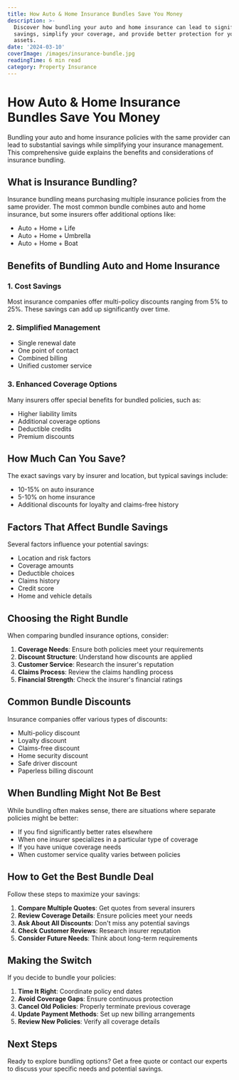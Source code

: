```yaml
---
title: How Auto & Home Insurance Bundles Save You Money
description: >-
  Discover how bundling your auto and home insurance can lead to significant
  savings, simplify your coverage, and provide better protection for your
  assets.
date: '2024-03-10'
coverImage: /images/insurance-bundle.jpg
readingTime: 6 min read
category: Property Insurance
---
```


# How Auto & Home Insurance Bundles Save You Money

Bundling your auto and home insurance policies with the same provider can lead to substantial savings while simplifying your insurance management. This comprehensive guide explains the benefits and considerations of insurance bundling.

## What is Insurance Bundling?

Insurance bundling means purchasing multiple insurance policies from the same provider. The most common bundle combines auto and home insurance, but some insurers offer additional options like:

- Auto + Home + Life
- Auto + Home + Umbrella
- Auto + Home + Boat

## Benefits of Bundling Auto and Home Insurance

### 1. Cost Savings

Most insurance companies offer multi-policy discounts ranging from 5% to 25%. These savings can add up significantly over time.

### 2. Simplified Management

- Single renewal date
- One point of contact
- Combined billing
- Unified customer service

### 3. Enhanced Coverage Options

Many insurers offer special benefits for bundled policies, such as:
- Higher liability limits
- Additional coverage options
- Deductible credits
- Premium discounts

## How Much Can You Save?

The exact savings vary by insurer and location, but typical savings include:

- 10-15% on auto insurance
- 5-10% on home insurance
- Additional discounts for loyalty and claims-free history

## Factors That Affect Bundle Savings

Several factors influence your potential savings:

- Location and risk factors
- Coverage amounts
- Deductible choices
- Claims history
- Credit score
- Home and vehicle details

## Choosing the Right Bundle

When comparing bundled insurance options, consider:

1. **Coverage Needs**: Ensure both policies meet your requirements
2. **Discount Structure**: Understand how discounts are applied
3. **Customer Service**: Research the insurer's reputation
4. **Claims Process**: Review the claims handling process
5. **Financial Strength**: Check the insurer's financial ratings

## Common Bundle Discounts

Insurance companies offer various types of discounts:

- Multi-policy discount
- Loyalty discount
- Claims-free discount
- Home security discount
- Safe driver discount
- Paperless billing discount

## When Bundling Might Not Be Best

While bundling often makes sense, there are situations where separate policies might be better:

- If you find significantly better rates elsewhere
- When one insurer specializes in a particular type of coverage
- If you have unique coverage needs
- When customer service quality varies between policies

## How to Get the Best Bundle Deal

Follow these steps to maximize your savings:

1. **Compare Multiple Quotes**: Get quotes from several insurers
2. **Review Coverage Details**: Ensure policies meet your needs
3. **Ask About All Discounts**: Don't miss any potential savings
4. **Check Customer Reviews**: Research insurer reputation
5. **Consider Future Needs**: Think about long-term requirements

## Making the Switch

If you decide to bundle your policies:

1. **Time It Right**: Coordinate policy end dates
2. **Avoid Coverage Gaps**: Ensure continuous protection
3. **Cancel Old Policies**: Properly terminate previous coverage
4. **Update Payment Methods**: Set up new billing arrangements
5. **Review New Policies**: Verify all coverage details

## Next Steps

Ready to explore bundling options? <Link href="/get-quote">Get a free quote</Link> or <Link href="/contact">contact our experts</Link> to discuss your specific needs and potential savings. 
